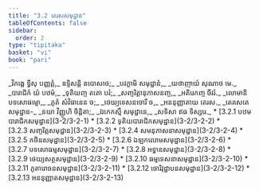 ```yaml
---
title: "3.2 តេរសសមុដ្ឋាន"
tableOfContents: false
sidebar:
  order: 2
type: "tipitaka"
basket: "vi"
book: "pari"
---
```



<DynamicBreadcrumb />

<Paragraph number="1084" type="verses" book="pari">
_វិភង្គេ ទ្វីសុ បញ្ញត្តំ,_  
ឧទ្ទិសន្តិ ឧបោសថេ;_  
_បវក្ខាមិ សមុដ្ឋានំ,_  
_យថាញាយំ សុណាថ មេ._  



</Paragraph>

<Paragraph number="1085" type="verses" book="pari">
_បារាជិកំ យំ បឋមំ,_  
_ទុតិយញ្ច តតោ បរំ;_  
_សញ្ចរិត្តានុភាសនញ្ច,_  
_អតិរេកញ្ច ចីវរំ._  



</Paragraph>

<Paragraph number="1086" type="verses" book="pari">
_លោមានិ បទសោធម្មោ,_  
_ភូតំ សំវិធានេន ច;_  
_ថេយ្យទេសនចោរី ច,_  
_អននុញ្ញាតាយ តេរស._  



</Paragraph>

<Paragraph number="1087" type="verses" book="pari">
_តេរសេតេ សមុដ្ឋាន-_  
_នយា វិញ្ញូហិ ចិន្តិតា;_  
_ឯកេកស្មឹ សមុដ្ឋានេ,_  
_សទិសា ឥធ ទិស្សរេ._  


</Paragraph>

<TableOfContents book="pari" section="3.2">
* [3.2.1 បឋមបារាជិកសមុដ្ឋាន](3-2/3-2-1)
* [3.2.2 ទុតិយបារាជិកសមុដ្ឋាន](3-2/3-2-2)
* [3.2.3 សញ្ចរិត្តសមុដ្ឋាន](3-2/3-2-3)
* [3.2.4 សមនុភាសនាសមុដ្ឋាន](3-2/3-2-4)
* [3.2.5 កថិនសមុដ្ឋាន](3-2/3-2-5)
* [3.2.6 ឯឡកលោមសមុដ្ឋាន](3-2/3-2-6)
* [3.2.7 បទសោធម្មសមុដ្ឋាន](3-2/3-2-7)
* [3.2.8 អទ្ធានសមុដ្ឋាន](3-2/3-2-8)
* [3.2.9 ថេយ្យសត្ថសមុដ្ឋាន](3-2/3-2-9)
* [3.2.10 ធម្មទេសនាសមុដ្ឋាន](3-2/3-2-10)
* [3.2.11 ភូតារោចនសមុដ្ឋាន](3-2/3-2-11)
* [3.2.12 ចោរិវុដ្ឋាបនសមុដ្ឋាន](3-2/3-2-12)
* [3.2.13 អននុញ្ញាតសមុដ្ឋាន](3-2/3-2-13)
</TableOfContents>
